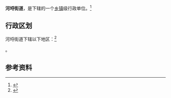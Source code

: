 {{中国乡级行政区|32/02/11/001/000}}

'''河埒街道'''，是{{PRC admin/fullname|32/02/11/001/000|3}}下辖的一个[[乡镇|乡镇]]级行政单位。<ref>{{PRC admin/ref sgc|{{PRC admin/parent|32/02/11/001/000}}}}</ref>

== 行政区划 ==

河埒街道下辖以下地区：<ref>{{PRC admin/ref sgc|32/02/11/001/000}}</ref>

{{PRC admin/children|32/02/11/001/000}}。

== 参考资料 ==

{{reflist}}

{{行政区划小作品}}
{{PRC admin/navcat|32/02/11/001/000}}